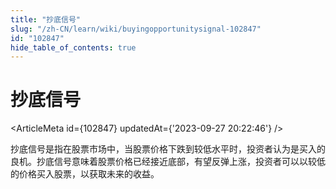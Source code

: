 ```yaml
---
title: "抄底信号"
slug: "/zh-CN/learn/wiki/buyingopportunitysignal-102847"
id: "102847"
hide_table_of_contents: true
---
```



<Breadcrumbs current="抄底信号" />

# 抄底信号

<ArticleMeta id={102847} updatedAt={'2023-09-27 20:22:46'} />
<div className='border-solid border-b border-t-0 my-4 border-[var(--ifm-color-gray-300)]' />

抄底信号是指在股票市场中，当股票价格下跌到较低水平时，投资者认为是买入的良机。抄底信号意味着股票价格已经接近底部，有望反弹上涨，投资者可以以较低的价格买入股票，以获取未来的收益。
